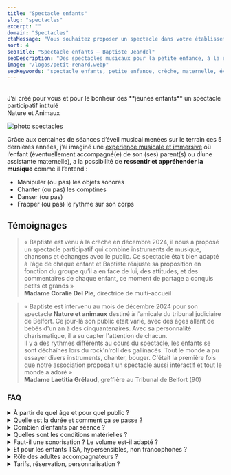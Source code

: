 ```yaml
---
title: "Spectacle enfants"
slug: "spectacles"
excerpt: ""
domain: "Spectacles"
ctaMessage: "Vous souhaitez proposer un spectacle dans votre établissement ? Contactez-moi"
sort: 4
seoTitle: "Spectacle enfants — Baptiste Jeandel"
seoDescription: "Des spectacles musicaux pour la petite enfance, à la rencontre des sons du monde et de l’imaginaire."
image: "/logos/petit-renard.webp"
seoKeywords: "spectacle enfants, petite enfance, crèche, maternelle, éveil musical, spectacle participatif, animation musicale, instruments du monde, médiathèque, Nature et Animaux"
---
```

<br />
J’ai créé pour vous et pour le bonheur des **jeunes enfants** un spectacle participatif intitulé  
<div className="text-center text-4xl md:text-6xl font-bold my-6 hand">
  Nature et Animaux
</div>

![photo spectacles](/images/spectacles/spectcle-nature-et-animaux.webp)

Grâce aux centaines de séances d’éveil musical menées sur le terrain ces 5 dernières années, j’ai imaginé une <u>expérience musicale et immersive</u> où l’enfant (éventuellement accompagné(e) de son (ses) parent(s) ou d’une assistante maternelle), a la possibilité de **ressentir et appréhender la musique** comme il l’entend : 

- Manipuler (ou pas) les objets sonores
- Chanter (ou pas) les comptines
- Danser (ou pas)
- Frapper (ou pas) le rythme sur son corps


## Témoignages

> « Baptiste est venu à la crèche en décembre 2024, il nous a proposé un spectacle participatif qui combine instruments de musique, chansons et échanges avec le public. Ce spectacle était bien adapté à l’âge de chaque enfant et Baptiste réajuste sa proposition en fonction du groupe qu’il a en face de lui, des attitudes, et des commentaires de chaque enfant, ce moment de partage a conquis petits et grands »  
> **Madame Coralie Del Pie**, directrice de multi-accueil

> « Baptiste est intervenu au mois de décembre 2024 pour son spectacle **Nature et animaux** destiné à l'amicale du tribunal judiciaire de Belfort. Ce jour-là son public était varié, avec des âges allant de bébés d'un an à des cinquantenaires. Avec sa personnalité charismatique, il a su capter l'attention de chacun.  
Il y a des rythmes différents au cours du spectacle, les enfants se sont déchaînés lors du rock'n'roll des gallinacés. Tout le monde a pu essayer divers instruments, chanter, bouger. C'était la première fois que notre association proposait un spectacle aussi interactif et tout le monde a adoré »  
> **Madame Laetitia Grélaud**, greffière au Tribunal de Belfort (90)

### FAQ

<details>
  <summary>À partir de quel âge et pour quel public ?</summary>
  Principalement les moins de 6 ans (crèches, RAM/RPE, maternelles), avec possibilité de séances <em>parents–enfants</em>. Public mélangé possible : je module le rythme et les consignes.
</details>

<details>
  <summary>Quelle est la durée et comment ça se passe ?</summary>
  Environ 30–40 minutes. Un spectacle participatif : chansons, instruments, jeux d’écoute et de mouvement. L’enfant peut manipuler… ou juste écouter — pas d’obligation, zéro stress.
</details>

<details>
  <summary>Combien d’enfants par séance ?</summary>
  On privilégie des <strong>petits groupes</strong> pour la qualité d’écoute. À titre indicatif : crèche 8–15 ; maternelle 15–25. Besoin d’accueillir plus ? On enchaîne plusieurs créneaux.
</details>

<details>
  <summary>Quelles sont les conditions matérielles ?</summary>
  Une salle calme, ~3×3 m dégagés, des tapis/chaises et une prise 230V. J’apporte les instruments et le matériel. Pas besoin de scène.
</details>

<details>
  <summary>Faut-il une sonorisation ? Le volume est-il adapté ?</summary>
  Non, pas de sono dans la majorité des cas. Le volume est <strong>doux et adapté</strong> à la petite enfance (et aux oreilles sensibles des adultes 😉).
</details>

<details>
  <summary>Et pour les enfants TSA, hypersensibles, non francophones ?</summary>
  Oui, c’est prévu. Approche sensorielle et non verbale, consignes simples, volume modulé et alternatives de participation. On s’adapte au groupe.
</details>

<details>
  <summary>Rôle des adultes accompagnateurs ?</summary>
  Présence active et bienveillante souhaitée : rassurer, donner l’exemple… sans “prendre le micro”. L’objectif reste l’exploration des enfants.
</details>

<details>
  <summary>Tarifs, réservation, personnalisation ?</summary>
  Devis selon lieu, durée et nombre de séances. Réservation conseillée (planning mobile). Thèmes personnalisables (saisons, Noël, médiathèque, etc.).
</details>
